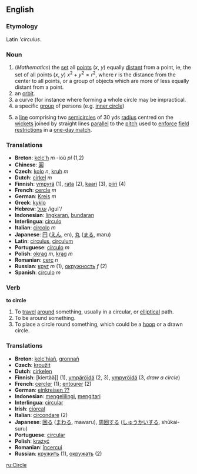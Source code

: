 ==English==

===Etymology===

Latin '''circulus''.

===Noun===

#(''Mathematics'') the [[set]] all [[point]]s (''x'', ''y'') equally [[distant]] from a point, ie, the set of all points (''x'', ''y'') <math> x^2 + y^2 = r^2 </math>, where <math> r </math> is the distance from the center to all points, or a group of objects which are more of less equally distant from a point.
# an [[orbit]]. 
# a curve (for instance where forming a whole circle may be impractical.
# a specific [[group]] of persons (e.g. [[inner circle]])
# {{Cricket}} a [[line]] comprising two [[semicircle]]s of 30 yds [[radius]] centred on the [[wicket]]s joined by straight lines [[parallel]] to the [[pitch]] used to [[enforce]] [[field restrictions]] in a [[one-day match]].

=== Translations ===
*'''Breton''': [[kelc'h]] ''m'' -ioù ''pl'' (1,2)
*'''Chinese''': [[圓]]
*'''Czech''': [[kolo]] ''n'', [[kruh]] ''m''
*'''Dutch''': [[cirkel]] ''m''
*'''Finnish''': [[ympyrä]] (1), [[rata#Finnish|rata]] (2), [[kaari]] (3), [[piiri]] (4)
*'''French''': [[cercle]] ''m''
*'''German''': [[Kreis]] ''m''
*'''Greek''': [[kyklo]]
*'''Hebrew''': [[:he:עגול|עגול]] /igul'/
*'''Indonesian''': [[lingkar|lingkaran]], [[bundar|bundaran]]
*'''Interlingua''': [[circulo]]
*'''Italian''': [[circolo]] ''m''
*'''Japanese''': [[円]] ([[えん]], en), [[丸]] ([[まる]], maru)
*'''Latin''': [[circulus]], [[circulum]]
*'''Portuguese''': [[círculo]] ''m''
*'''Polish''': [[okrąg]] ''m'', [[krąg]] ''m''
*'''Romanian''': [[cerc]] ''n''
*'''Russian''': [[круг]] ''m'' (1), [[окружность]] ''f'' (2)
*'''Spanish''': [[círculo]] ''m''

=== Verb ===

'''to circle'''

#To [[travel]] [[around]] something, usually in a circular, or [[elliptical]] path.
#To be around something.
#To place a circle round something, which could be a [[hoop]] or a drawn circle.

=== Translations ===
*'''Breton''': [[kelc'hiañ]], [[gronnañ]]
*'''Czech''': [[kroužit]]
*'''Dutch''': [[cirkelen]]
*'''Finnish''': [kiertää]] (1), [[ympäröidä]] (2, 3), [[ympyröidä]] (3, ''draw a circle'')
*'''French''': [[cercler]] (1); [[entourer]] (2)
*'''German''': [[einkreisen ??]]
*'''Indonesian''': [[keliling|mengelilingi]], [[kitar|mengitari]]
*'''Interlingua''': [[circular]]
*'''Irish''': [[ciorcal]]
*'''Italian''': [[circondare]] (2)
*'''Japanese''': [[回る]] ([[まわる]], mawaru), [[周回]]する ([[しゅうかい]]する, shūkai-suru)
*'''Portuguese''': [[circular]]
*'''Polish''': [[krążyć]]
*'''Romanian''': [[încercui]]
*'''Russian''': [[кружить]] (1), [[окружать]] (2)

[[ru:Circle]]